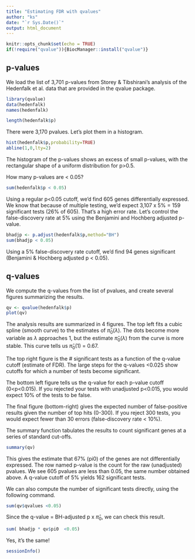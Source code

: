 ```yaml
---
title: "Estimating FDR with qvalues"
author: "ks"
date: "`r Sys.Date()`"
output: html_document
---
```


```r
knitr::opts_chunk$set(echo = TRUE)
if(!require("qvalue")){BiocManager::install("qvalue")}
```

## p-values

We load the list of 3,701 p-values from Storey & Tibshirani's analysis of the Hedenfalk et al. data that are provided in the qvalue package. 

```r
library(qvalue)
data(hedenfalk)
names(hedenfalk)
```


```r
length(hedenfalk$p)
```

There were 3,170 pvalues. Let's plot them in a histogram.

```r
hist(hedenfalk$p,probability=TRUE)
abline(1,0,lty=2)
```

The histogram of the p-values shows an excess of small p-values, with the rectangular shape of a uniform distribution for p>0.5.

How many p-values are < 0.05?

```r
sum(hedenfalk$p < 0.05)
```

Using a regular p<0.05 cutoff, we'd find 605 genes differentially expressed. We know that because of multiple testing, we'd expect 3,107 x 5\% = 159 significant tests (26% of 605). That's a high error rate. Let's control the false-discovery rate at 5\% using the Benjamini and Hochberg adjusted p-value.

```r
bhadjp <- p.adjust(hedenfalk$p,method="BH")
sum(bhadjp < 0.05)
```

Using a 5\% false-discovery rate cutoff, we'd find 94 genes significant (Benjamini & Hochberg adjusted p < 0.05).   

## q-values

We compute the q-values from the list of pvalues, and create several figures summarizing the results.

```r
qv <- qvalue(hedenfalk$p)
plot(qv)
```

The analysis results are summarized in 4 figures. The top left fits a cubic spline (smooth curve) to the estimates of $\hat{\pi}_0 (\lambda)$. The dots become more variable as $\lambda$ approaches 1, but the estimate $\hat{\pi}_0 (\lambda)$ from the curve is more stable.  This curve tells us $\hat{\pi}_0 (1)$ = 0.67.

The top right figure is the # significant tests as a function of the q-value cutoff (estimate of FDR). The large steps for the q-values <0.025 show cutoffs for which a number of tests become significant.  

The bottom left figure tells us the q-value for each p-value cutoff (0<p<0.015). If you rejected your tests with unadjusted p<0.015, you would expect 10% of the tests to be false.

The final figure (bottom-right) gives the expected number of false-positive results given the number of top hits (0-300). If you reject 300 tests, you would expect fewer than 30 errors (false-discovery rate < 10%). 

The summary function tabulates the results to count significant genes at a series of standard cut-offs.

```r
summary(qv)
```

This gives the estimate that 67\% (pi0) of the genes are not differentially expressed.  The row named p-value is the count for the raw (unadjusted) pvalues. We see 605 pvalues are less than 0.05, the same number obtained above.  A q-value cutoff of 5% yields 162 significant tests.

We can also compute the number of significant tests directly, using the following command.
```r
sum(qv$qvalues <0.05)
```

Since the q-value = BH-adjusted p x $\hat{\pi}_0$, we can check this result. 
```r
sum( bhadjp * qv$pi0  <0.05)
```

Yes, it's the same! 

```r
sessionInfo()
```
